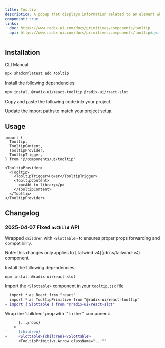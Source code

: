 ```yaml
---
title: Tooltip
description: A popup that displays information related to an element when the element receives keyboard focus or the mouse hovers over it.
component: true
links:
  doc: https://www.radix-ui.com/docs/primitives/components/tooltip
  api: https://www.radix-ui.com/docs/primitives/components/tooltip#api-reference
---
```


<ComponentPreview name="tooltip-demo" description="A tooltip component." />

## Installation

<CodeTabs>

<TabsList>
  <TabsTrigger value="cli">CLI</TabsTrigger>
  <TabsTrigger value="manual">Manual</TabsTrigger>
</TabsList>
<TabsContent value="cli">

```bash
npx shadcn@latest add tooltip
```

</TabsContent>

<TabsContent value="manual">

<Steps>

<Step>Install the following dependencies:</Step>

```bash
npm install @radix-ui/react-tooltip @radix-ui/react-slot
```

<Step>Copy and paste the following code into your project.</Step>

<ComponentSource name="tooltip" />

<Step>Update the import paths to match your project setup.</Step>

</Steps>

</TabsContent>

</CodeTabs>

## Usage

```tsx
import {
  Tooltip,
  TooltipContent,
  TooltipProvider,
  TooltipTrigger,
} from "@/components/ui/tooltip"
```

```tsx
<TooltipProvider>
  <Tooltip>
    <TooltipTrigger>Hover</TooltipTrigger>
    <TooltipContent>
      <p>Add to library</p>
    </TooltipContent>
  </Tooltip>
</TooltipProvider>
```

## Changelog

### 2025-04-07 Fixed `asChild` API

Wrapped `children` with `<Slottable>` to ensures proper props forwarding and compatibility.

<Callout className="mt-4">
  Note: this changes only applies to [Tailwind v4](/docs/tailwind-v4) component.
</Callout>

<Steps>

<Step>Install the following dependencies:</Step>

```bash
npm install @radix-ui/react-slot
```

<Step>Import the `<Slottable>` component in your `tooltip.tsx` file</Step>

```diff showLineNumbers{3} title="tooltip.tsx"
  import * as React from "react"
  import * as TooltipPrimitive from "@radix-ui/react-tooltip"
+ import { Slottable } from "@radix-ui/react-slot"
```

<Step>
  Wrap the `children` prop with `<Slottable>` in the `<TooltipContent>` component:
</Step>

```diff showLineNumbers{52} title="tooltip.tsx"
      {...props}
    >
-     {children}
+     <Slottable>{children}</Slottable>
      <TooltipPrimitive.Arrow className="...""
```

</Steps>
